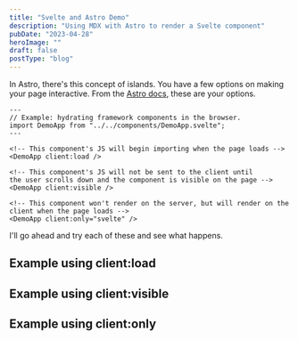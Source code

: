 ```yaml
---
title: "Svelte and Astro Demo"
description: "Using MDX with Astro to render a Svelte component"
pubDate: "2023-04-28"
heroImage: ""
draft: false
postType: "blog"
---
```


In Astro, there's this concept of islands. You have a few options on making your page interactive.
From the [Astro docs](https://docs.astro.build/en/core-concepts/framework-components/#using-framework-components),
these are your options.

```astro
---
// Example: hydrating framework components in the browser.
import DemoApp from "../../components/DemoApp.svelte";
---

<!-- This component's JS will begin importing when the page loads -->
<DemoApp client:load />

<!-- This component's JS will not be sent to the client until
the user scrolls down and the component is visible on the page -->
<DemoApp client:visible />

<!-- This component won't render on the server, but will render on the client when the page loads -->
<DemoApp client:only="svelte" />
```

I'll go ahead and try each of these and see what happens.


## Example using client:load

<DemoApp client:load />

## Example using client:visible

<DemoApp client:visible />

## Example using client:only

<DemoApp client:only="svelte" />
